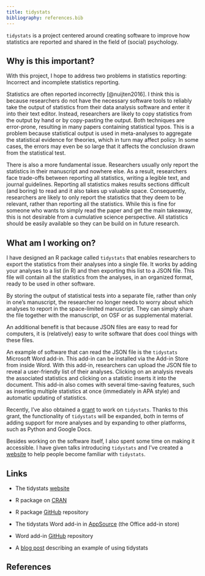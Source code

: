 ```yaml
---
title: tidystats
bibliography: references.bib
---
```


`tidystats` is a project centered around creating software to improve how statistics are reported and shared in the field of (social) psychology.

## Why is this important?

With this project, I hope to address two problems in statistics reporting: Incorrect and incomplete statistics reporting.

Statistics are often reported incorrectly [@nuijten2016]. I think this is because researchers do not have the necessary software tools to reliably take the output of statistics from their data analysis software and enter it into their text editor. Instead, researchers are likely to copy statistics from the output by hand or by copy-pasting the output. Both techniques are error-prone, resulting in many papers containing statistical typos. This is a problem because statistical output is used in meta-analyses to aggregate the statistical evidence for theories, which in turn may affect policy. In some cases, the errors may even be so large that it affects the conclusion drawn from the statistical test.

There is also a more fundamental issue. Researchers usually only report the statistics in their manuscript and nowhere else. As a result, researchers face trade-offs between reporting all statistics, writing a legible text, and journal guidelines. Reporting all statistics makes results sections difficult (and boring) to read and it also takes up valuable space. Consequently, researchers are likely to only report the statistics that they deem to be relevant, rather than reporting all the statistics. While this is fine for someone who wants to simply read the paper and get the main takeaway, this is not desirable from a cumulative science perspective. All statistics should be easily available so they can be build on in future research.

## What am I working on?

I have designed an R package called `tidystats` that enables researchers to export the statistics from their analyses into a single file. It works by adding your analyses to a list (in R) and then exporting this list to a JSON file. This file will contain all the statistics from the analyses, in an organized format, ready to be used in other software.

By storing the output of statistical tests into a separate file, rather than only in one's manuscript, the researcher no longer needs to worry about which analyses to report in the space-limited manuscript. They can simply share the file together with the manuscript, on OSF or as supplemental material.

An additional benefit is that because JSON files are easy to read for computers, it is (relatively) easy to write software that does cool things with these files.

An example of software that can read the JSON file is the `tidystats` Microsoft Word add-in. This add-in can be installed via the Add-in Store from inside Word. With this add-in, researchers can upload the JSON file to reveal a user-friendly list of their analyses. Clicking on an analysis reveals the associated statistics and clicking on a statistic inserts it into the document. This add-in also comes with several time-saving features, such as inserting multiple statistics at once (immediately in APA style) and automatic updating of statistics.

Recently, I've also obtained a [grant](https://www.nwo.nl/en/news/26-projects-stimulate-open-science "tidystats NWO grant") to work on `tidystats`. Thanks to this grant, the functionality of `tidystats` will be expanded, both in terms of adding support for more analyses and by expanding to other platforms, such as Python and Google Docs.

Besides working on the software itself, I also spent some time on making it accessible. I have given talks introducing `tidystats` and I've created a [website](https://tidystats.io "tidystats website") to help people become familiar with `tidystats`.

## Links

-   The tidystats [website](https://tidystats.io "tidystats website")

-   R package on [CRAN](https://cran.r-project.org/web/packages/tidystats/index.html "tidystats on CRAN")

-   R package [GitHub](https://github.com/WillemSleegers/tidystats "tidystats R package GitHub repository") repository

-   The tidystats Word add-in in [AppSource](https://appsource.microsoft.com/en-us/product/office/wa200002476?tab=overview "AppSource link to the tidystats Word add-in") (the Office add-in store)

-   Word add-in [GitHub](https://github.com/WillemSleegers/tidystats-Word-add-in "tidystats Word add-in GitHub repository") repository

-   A [blog post](content/posts/a-tidystats-example/ "tidystats example blog post") describing an example of using tidystats

## References
